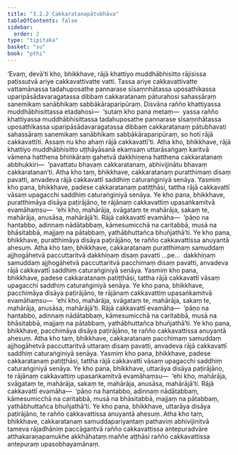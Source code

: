 ```yaml
---
title: "3.2.2 Cakkaratanapātubhāva"
tableOfContents: false
sidebar:
  order: 2
type: "tipitaka"
basket: "su"
book: "pthi"
---
```



<DynamicBreadcrumb />

<Division number="85" book="pthi">

<Paragraph number="191" book="pthi">
‘Evaṃ, devā’ti kho, bhikkhave, rājā khattiyo muddhābhisitto rājisissa paṭissutvā ariye cakkavattivatte vatti. Tassa ariye cakkavattivatte vattamānassa tadahuposathe pannarase sīsaṃnhātassa uposathikassa uparipāsādavaragatassa dibbaṃ cakkaratanaṃ pāturahosi sahassāraṃ sanemikaṃ sanābhikaṃ sabbākāraparipūraṃ. Disvāna rañño khattiyassa muddhābhisittassa etadahosi—  ‘sutaṃ kho pana metaṃ—  yassa rañño khattiyassa muddhābhisittassa tadahuposathe pannarase sīsaṃnhātassa uposathikassa uparipāsādavaragatassa dibbaṃ cakkaratanaṃ pātubhavati sahassāraṃ sanemikaṃ sanābhikaṃ sabbākāraparipūraṃ, so hoti rājā cakkavattīti. Assaṃ nu kho ahaṃ rājā cakkavattī’ti.
</Paragraph>

<Paragraph number="192" book="pthi">
Atha kho, bhikkhave, rājā khattiyo muddhābhisitto uṭṭhāyāsanā ekaṃsaṃ uttarāsaṅgaṃ karitvā vāmena hatthena bhiṅkāraṃ gahetvā dakkhiṇena hatthena cakkaratanaṃ abbhukkiri—  ‘pavattatu bhavaṃ cakkaratanaṃ, abhivijinātu bhavaṃ cakkaratanan’ti.
</Paragraph>

<Paragraph number="193" book="pthi">
Atha kho taṃ, bhikkhave, cakkaratanaṃ puratthimaṃ disaṃ pavatti, anvadeva rājā cakkavattī saddhiṃ caturaṅginiyā senāya. Yasmiṃ kho pana, bhikkhave, padese cakkaratanaṃ patiṭṭhāsi, tattha rājā cakkavattī vāsaṃ upagacchi saddhiṃ caturaṅginiyā senāya. Ye kho pana, bhikkhave, puratthimāya disāya paṭirājāno, te rājānaṃ cakkavattiṃ upasaṅkamitvā evamāhaṃsu—  ‘ehi kho, mahārāja, svāgataṃ te mahārāja, sakaṃ te, mahārāja, anusāsa, mahārājā’ti. Rājā cakkavattī evamāha—  ‘pāṇo na hantabbo, adinnaṃ nādātabbaṃ, kāmesumicchā na caritabbā, musā na bhāsitabbā, majjaṃ na pātabbaṃ, yathābhuttañca bhuñjathā’ti. Ye kho pana, bhikkhave, puratthimāya disāya paṭirājāno, te rañño cakkavattissa anuyantā ahesuṃ.
</Paragraph>

</Division>
<Division number="86" book="pthi">

<Paragraph number="194" book="pthi">
Atha kho taṃ, bhikkhave, cakkaratanaṃ puratthimaṃ samuddaṃ ajjhogāhetvā paccuttaritvā dakkhiṇaṃ disaṃ pavatti …pe…  dakkhiṇaṃ samuddaṃ ajjhogāhetvā paccuttaritvā pacchimaṃ disaṃ pavatti, anvadeva rājā cakkavattī saddhiṃ caturaṅginiyā senāya. Yasmiṃ kho pana, bhikkhave, padese cakkaratanaṃ patiṭṭhāsi, tattha rājā cakkavattī vāsaṃ upagacchi saddhiṃ caturaṅginiyā senāya. Ye kho pana, bhikkhave, pacchimāya disāya paṭirājāno, te rājānaṃ cakkavattiṃ upasaṅkamitvā evamāhaṃsu—  ‘ehi kho, mahārāja, svāgataṃ te, mahārāja, sakaṃ te, mahārāja, anusāsa, mahārājā’ti. Rājā cakkavattī evamāha—  ‘pāṇo na hantabbo, adinnaṃ nādātabbaṃ, kāmesumicchā na caritabbā, musā na bhāsitabbā, majjaṃ na pātabbaṃ, yathābhuttañca bhuñjathā’ti. Ye kho pana, bhikkhave, pacchimāya disāya paṭirājāno, te rañño cakkavattissa anuyantā ahesuṃ.
</Paragraph>

</Division>
<Division number="87" book="pthi">

<Paragraph number="195" book="pthi">
Atha kho taṃ, bhikkhave, cakkaratanaṃ pacchimaṃ samuddaṃ ajjhogāhetvā paccuttaritvā uttaraṃ disaṃ pavatti, anvadeva rājā cakkavattī saddhiṃ caturaṅginiyā senāya. Yasmiṃ kho pana, bhikkhave, padese cakkaratanaṃ patiṭṭhāsi, tattha rājā cakkavattī vāsaṃ upagacchi saddhiṃ caturaṅginiyā senāya. Ye kho pana, bhikkhave, uttarāya disāya paṭirājāno, te rājānaṃ cakkavattiṃ upasaṅkamitvā evamāhaṃsu—  ‘ehi kho, mahārāja, svāgataṃ te, mahārāja, sakaṃ te, mahārāja, anusāsa, mahārājā’ti. Rājā cakkavattī evamāha—  ‘pāṇo na hantabbo, adinnaṃ nādātabbaṃ, kāmesumicchā na caritabbā, musā na bhāsitabbā, majjaṃ na pātabbaṃ, yathābhuttañca bhuñjathā’ti. Ye kho pana, bhikkhave, uttarāya disāya paṭirājāno, te rañño cakkavattissa anuyantā ahesuṃ.
</Paragraph>

<Paragraph number="196" book="pthi">
Atha kho taṃ, bhikkhave, cakkaratanaṃ samuddapariyantaṃ pathaviṃ abhivijinitvā tameva rājadhāniṃ paccāgantvā rañño cakkavattissa antepuradvāre atthakaraṇapamukhe akkhāhataṃ maññe aṭṭhāsi rañño cakkavattissa antepuraṃ upasobhayamānaṃ.
</Paragraph>
</Division>